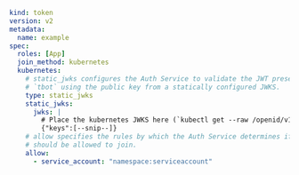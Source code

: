 ```yaml
kind: token
version: v2
metadata:
  name: example
spec:
  roles: [App]
  join_method: kubernetes
  kubernetes:
    # static_jwks configures the Auth Service to validate the JWT presented by
    # `tbot` using the public key from a statically configured JWKS.
    type: static_jwks
    static_jwks:
      jwks: |
        # Place the kubernetes JWKS here (`kubectl get --raw /openid/v1/jwks`)
        {"keys":[--snip--]}
    # allow specifies the rules by which the Auth Service determines if the node
    # should be allowed to join.
    allow:
      - service_account: "namespace:serviceaccount"
```

